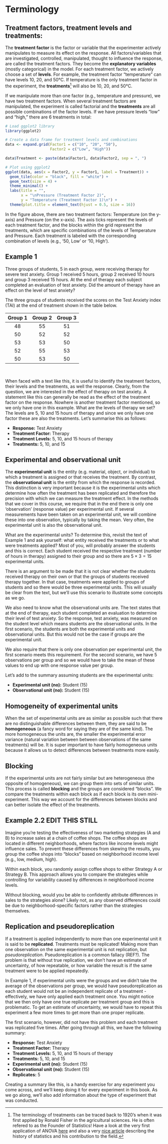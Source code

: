 # Terminology

## **Treatment factors, treatment levels and treatments:** {.unnumbered}

The **treatment factor** is the factor or variable that the experimenter actively manipulates to measure its effect on the response. All factors/variables that are investigated, controlled, manipulated, thought to influence the response, are called the treatment factors. They become the **explanatory variables** (mostly categorical) in the model. For each treatment factor, we actively choose a set of **levels**. For example, the treatment factor "temperature" can have levels 10, 20, and 50°C. If temperature is the only treatment factor in the experiment, the **treatments**[^02_expdesign_term-1] will also be 10, 20, and 50°C.

[^02_expdesign_term-1]: The terminology of treatments can be traced back to 1920's when it was first applied by Ronald Fisher in the agricultural sciences. He is often refered to as the Founder of Statistics! Have a look at the very first application of ANOVA [here](https://www.cambridge.org/core/journals/journal-of-agricultural-science/article/abs/studies-in-crop-variation-i-an-examination-of-the-yield-of-dressed-grain-from-broadbalk/882CB236D1EC608B1A6C74CA96F82CC3) and also a very [nice article](https://www.jstor.org/stable/2245989) describng the history of statistics and his contribution to the field.

If we manipulate more than one factor (e.g., temperature and pressure), we have two treatment factors. When several treatment factors are manipulated, the experiment is called factorial and the **treatments** are all possible combinations of the factor levels. If we have pressure levels "low" and "high," there are 6 treatments in total:

```r

# Load ggplot2 library
library(ggplot2)

# Create a data frame for treatment levels and combinations
data <- expand.grid(Factor1 = c("10", "20", "50"),
                    Factor2 = c("Low", "High"))

data$Treatment <- paste(data$Factor1, data$Factor2, sep = ", ")

# Plot using ggplot2
ggplot(data, aes(x = Factor2, y = Factor1, label = Treatment)) +
  geom_tile(color = "black", fill = "white") +
  geom_text(size = 4) +
  theme_minimal() +
  labs(title = "",
       x = "\nPressure (Treatment Factor 2)",
       y = "Temperature (Treatment Factor 1)\n") +
  theme(plot.title = element_text(hjust = 0.5, size = 16))


```

In the figure above, there are two treatment factors: Temperature (on the y-axis) and Pressure (on the x-axis). The axis ticks represent the levels of each treatment factor, and the blocks within the grid represent the treatments, which are specific combinations of the levels of Temperature and Pressure. Each treatment is labeled with the corresponding combination of levels (e.g., '50, Low' or '10, High').

::: {#warning-example1 .callout-warning icon="false"}
## Example 1

Three groups of students, 5 in each group, were receiving therapy for severe test anxiety. Group 1 received 5 hours, group 2 received 10 hours and group 3 received 15 hours. At the end of therapy each subject completed an evaluation of test anxiety. Did the amount of therapy have an effect on the level of test anxiety?

The three groups of students received the scores on the Test Anxiety index (TAI) at the end of treatment shown in the table below.

| Group 1 | Group 2 | Group 3 |
|:-------:|:-------:|:-------:|
|   48    |   55    |   51    |
|   50    |   52    |   52    |
|   53    |   53    |   50    |
|   52    |   55    |   53    |
|   50    |   53    |   50    |

\
:::

When faced with a text like this, it is useful to identify the treatment factors, their levels and the treatments, as well the response. Clearly, from the question, we are interested in the effect of therapy on test anxiety. A statement like this can generally be read as the effect of the treatment factor on the response. Nowhere is another treatment factor mentioned, so we only have one in this example. What are the levels of therapy we set? The levels are 5, 10 and 15 hours of therapy and since we only have one factor these are also the treatments. Let's summarise this as follows:

-   **Response:** Test Anxiety\
-   **Treatment Factor:** Therapy\
-   **Treatment Levels:** 5, 10, and 15 hours of therapy\
-   **Treatments:** 5, 10, and 15

## **Experimental and observational unit** {.unnumbered}

The **experimental unit** is the entity (e.g. material, object, or individual) to which a treatment is assigned or that receives the treatment. By contrast, the **observational unit** is the entity from which the response is recorded. This distinction is very important because it is the experimental units which determine how often the treatment has been replicated and therefore the precision with which we can measure the treatment effect. In the methods that we cover in this course, we require that in the end there is only one ‘observation’ (response value) per experimental unit. If several measurements have been taken on an experimental unit, we will combine these into one observation, typically by taking the mean. Very often, the experimental unit is also the observational unit.

What are the experimental units? To determine this, revisit the text of Example 1 and ask yourself: what entity received the treatments or to what were treatments applied? Most of you, will probably answer the students and this is correct. Each student received the respective treatment (number of hours in therapy) assigned to their group and so there are $5 \times 3 = 15$ experimental units.

There is an argument to be made that it is not clear whether the students received therapy on their own or that the groups of students received therapy together. In that case, treatments were applied to groups of students and so there would be three experimental units. This will usually be clear from the text, but we'll use this scenario to illustrate some concepts as we go.

We also need to know what the observational units are. The text states that at the end of therapy, each student completed an evaluation to determine their level of test anxiety. So the response, test anxiety, was measured on the student level which means students are the observational units. In the first scenario, the students are both the experimental units and observational units. But this would not be the case if groups are the experimental unit.

We also require that there is only one observation per experimental unit, the first scenario meets this requirement. For the second scenario, we have 5 observations per group and so we would have to take the mean of these values to end up with one response value per group.

Let's add to the summary assuming students are the experimental units:

-   **Experimental unit (no):** Student (15)\
-   **Observational unit (no):** Student (15)

## **Homogeneity of experimental units** {.unnumbered}

When the set of experimental units are as similar as possible such that there are no distinguishable differences between them, they are said to be **homogeneous** (a fancy word for saying they are of the same kind). The more homogeneous the units are, the smaller the experimental error variance (natural variation between between observations of the same treatments) will be. It is super important to have fairly homogeneous units because it allows us to detect differences between treatments more easily.

## **Blocking** {.unnumbered}

If the experimental units are not fairly similar but are heterogeneous (the opposite of homogeneous), we can group them into sets of similar units. This process is called **blocking** and the groups are considered "blocks". We compare the treatments within each block as if each block is its own mini-experiment. This way we account for the differences between blocks and can better isolate the effect of the treatments.

::: {.callout-warning icon="false"}
## Example 2.2 EDIT THIS STILL

Imagine you’re testing the effectiveness of two marketing strategies (A and B) to increase sales at a chain of coffee shops. The coffee shops are located in different neighborhoods, where factors like income levels might influence sales. To prevent these differences from skewing the results, you group the coffee shops into "blocks" based on neighborhood income level (e.g., low, medium, high).

Within each block, you randomly assign coffee shops to either Strategy A or Strategy B. This approach allows you to compare the strategies while controlling for variability caused by differences in neighborhood income levels.

Without blocking, would you be able to confidently attribute differences in sales to the strategies alone? Likely not, as any observed differences could be due to neighborhood-specific factors rather than the strategies themselves.
:::

## **Replication and pseudoreplication** {.unnumbered}

If a treatment is applied independently to more than one experimental unit it is said to be **replicated**. Treatments must be replicated! Making more than one observation on the same experimental unit is not replication, but *pseudoreplication*. Pseudoreplication is a common fallacy (REF?). The problem is that without true replication, we don’t have an estimate of uncertainty, of how repeatable, or how variable the result is if the same treatment were to be applied repeatedly.

In Example 1, if experimental units were the groups and we didn't take the average of the observations per group, we would have pseudoreplication as each student would not be an independent replicate of a treatment - effectively, we have only applied each treatment once. You might notice that we then only have one true replicate per treatment group and this is problematic. To get an estimate of uncertainty, we would have to repeat this experiment a few more times to get more than one proper replicate.

The first scenario, however, did not have this problem and each treatment was replicated five times. After going through all this, we have the following summary:

-   **Response:** Test Anxiety\
-   **Treatment Factor:** Therapy\
-   **Treatment Levels:** 5, 10, and 15 hours of therapy\
-   **Treatments:** 5, 10, and 15\
-   **Experimental unit (no):** Student (15)\
-   **Observational unit (no):** Student (15)\
-   **Replicates:** 5

::: callout-tip
Creating a summary like this, is a handy exercise for any experiment you come across, and we’ll keep doing it for every experiment in this book. As we go along, we’ll also add information about the type of experiment that was conducted.
:::
